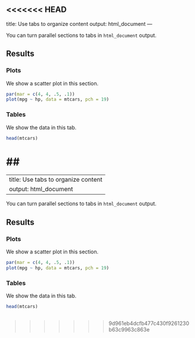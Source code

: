 <<<<<<< HEAD
---
title: Use tabs to organize content
output: html_document
---

You can turn parallel sections to tabs in `html_document` output.

## Results {.tabset .tabset-pills}

### Plots

We show a scatter plot in this section.

```r
par(mar = c(4, 4, .5, .1))
plot(mpg ~ hp, data = mtcars, pch = 19)
```

### Tables

We show the data in this tab.

```r
head(mtcars)
```

## {-}
=======
---
title: Use tabs to organize content
output: html_document
---

You can turn parallel sections to tabs in `html_document` output.

## Results {.tabset .tabset-pills}

### Plots

We show a scatter plot in this section.

```r
par(mar = c(4, 4, .5, .1))
plot(mpg ~ hp, data = mtcars, pch = 19)
```

### Tables

We show the data in this tab.

```r
head(mtcars)
```

## {-}
>>>>>>> 9d961eb4dcfb477c430f9261230b63c9963c863e
